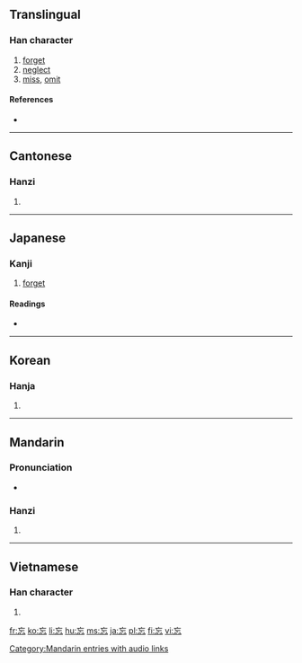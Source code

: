 {{also|忙}}
==Translingual==

===Han character===
{{Han char|rn=61|rad=心|as=03|sn=6|four=0033<sub>1</sub>|canj=卜女心 (YVP)|ids=⿱[[亡]][[心]]}}

# [[forget]]
# [[neglect]]
# [[miss]], [[omit]]

====References====
* {{Han ref|kx=0376.240|dkj=10333|dj=0703.090|hdz=42270.090|uh=5FD8|ud=24536|bh=A7D1|bd=42961}}

----

==Cantonese==

===Hanzi===
{{yue-hanzi|jyut=|y=mong4}}

# {{defn|Cantonese|sort=心03}}

----

==Japanese==

===Kanji===
{{ja-kanji|grade=6|rs=亠04}}

# [[forget]]

====Readings====
* {{ja-readings|on=[[ぼう]] (bō)|kun=[[わすれる]] (wasureru)}}

----

==Korean==

===Hanja===
{{ko-hanja|hangeul=망|eumhun=|rv=mang|mr=mang|y=mang}}

# {{defn|Korean|sort=心03}}

----

==Mandarin==

===Pronunciation===
*{{audio|zh-wàng.ogg|audio}}

===Hanzi===
{{cmn-hanzi|pin=[[wàng]] ([[wang4]])|wg=wang<sup>4</sup>}}

# {{defn|Mandarin|sort=心03}}

[[Category:Mandarin entries with audio links]]

----

==Vietnamese==

===Han character===
{{vi-hantu|[[vong]]|rs=心03}}

# {{defn|Vietnamese|sort=心03}}

[[fr:忘]]
[[ko:忘]]
[[li:忘]]
[[hu:忘]]
[[ms:忘]]
[[ja:忘]]
[[pl:忘]]
[[fi:忘]]
[[vi:忘]]